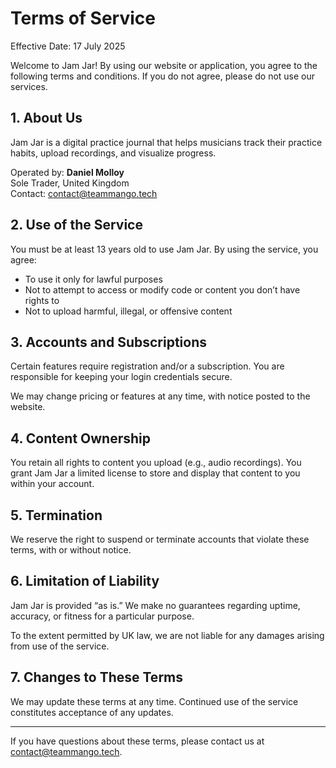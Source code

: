 # Terms of Service

Effective Date: 17 July 2025

Welcome to Jam Jar! By using our website or application, you agree to the following terms and conditions. If you do not agree, please do not use our services.

## 1. About Us

Jam Jar is a digital practice journal that helps musicians track their practice habits, upload recordings, and visualize progress.

Operated by:
**Daniel Molloy**  
Sole Trader, United Kingdom  
Contact: contact@teammango.tech

## 2. Use of the Service

You must be at least 13 years old to use Jam Jar. By using the service, you agree:
- To use it only for lawful purposes
- Not to attempt to access or modify code or content you don’t have rights to
- Not to upload harmful, illegal, or offensive content

## 3. Accounts and Subscriptions

Certain features require registration and/or a subscription. You are responsible for keeping your login credentials secure.

We may change pricing or features at any time, with notice posted to the website.

## 4. Content Ownership

You retain all rights to content you upload (e.g., audio recordings). You grant Jam Jar a limited license to store and display that content to you within your account.

## 5. Termination

We reserve the right to suspend or terminate accounts that violate these terms, with or without notice.

## 6. Limitation of Liability

Jam Jar is provided “as is.” We make no guarantees regarding uptime, accuracy, or fitness for a particular purpose.

To the extent permitted by UK law, we are not liable for any damages arising from use of the service.

## 7. Changes to These Terms

We may update these terms at any time. Continued use of the service constitutes acceptance of any updates.

---

If you have questions about these terms, please contact us at contact@teammango.tech.
